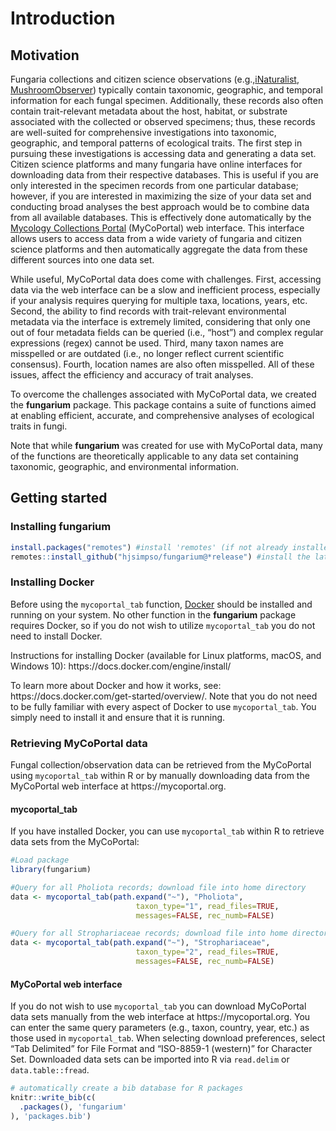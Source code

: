 # Introduction {#intro}

## Motivation

Fungaria collections and citizen science observations (e.g.,[iNaturalist](https://www.inaturalist.org), [MushroomObserver](https://mushroomobserver.org)) typically contain taxonomic, geographic, and temporal information for each fungal specimen. Additionally, these records also often contain trait-relevant metadata about the host, habitat, or substrate associated with the collected or observed specimens; thus, these records are well-suited for comprehensive investigations into taxonomic, geographic, and temporal patterns of ecological traits. The first step in pursuing these investigations is accessing data and generating a data set. Citizen science platforms and many fungaria have online interfaces for downloading data from their respective databases. This is useful if you are only interested in the specimen records from one particular database; however, if you are interested in maximizing the size of your data set and conducting broad analyses the best approach would be to combine data from all available databases. This is effectively done automatically by the [Mycology Collections Portal](https://mycoportal.org) (MyCoPortal) web interface. This interface allows users to access data from a wide variety of fungaria and citizen science platforms and then automatically aggregate the data from these different sources into one data set. 

While useful, MyCoPortal data does come with challenges. First, accessing data via the web interface can be a slow and inefficient process, especially if your analysis requires querying for multiple taxa, locations, years, etc. Second, the ability to find records with trait-relevant environmental metadata via the interface is extremely limited, considering that only one out of four metadata fields can be queried (i.e., "host") and complex regular expressions (regex) cannot be used. Third, many taxon names are misspelled or are outdated (i.e., no longer reflect current scientific consensus). Fourth, location names are also often misspelled. All of these issues, affect the efficiency and accuracy of trait analyses.

To overcome the challenges associated with MyCoPortal data, we created the **fungarium** package. This package contains a suite of functions aimed at enabling efficient, accurate, and comprehensive analyses of ecological traits in fungi.

Note that while **fungarium** was created for use with MyCoPortal data, many of the functions are theoretically applicable to any data set containing taxonomic, geographic, and environmental information.

## Getting started

### Installing fungarium

```r
install.packages("remotes") #install 'remotes' (if not already installed)
remotes::install_github("hjsimpso/fungarium@*release") #install the latest fungarium release
```

### Installing Docker

Before using the `mycoportal_tab` function, [Docker](https://docs.docker.com/get-started/overview/) should be installed and running on your system. No other function in the **fungarium** package requires Docker, so if you do not wish to utilize `mycoportal_tab` you do not need to install Docker.

Instructions for installing Docker (available for Linux platforms, macOS, and Windows 10): https://docs.docker.com/engine/install/

To learn more about Docker and how it works, see: https://docs.docker.com/get-started/overview/. Note that you do not need to be fully familiar with every aspect of Docker to use `mycoportal_tab`. You simply need to install it and ensure that it is running.

### Retrieving MyCoPortal data

Fungal collection/observation data can be retrieved from the MyCoPortal using `mycoportal_tab` within R or by manually downloading data from the MyCoPortal web interface at https://mycoportal.org.

#### mycoportal_tab

If you have installed Docker, you can use `mycoportal_tab` within R to retrieve data sets from the MyCoPortal:

```r
#Load package
library(fungarium) 

#Query for all Pholiota records; download file into home directory
data <- mycoportal_tab(path.expand("~"), "Pholiota",
                            taxon_type="1", read_files=TRUE,
                            messages=FALSE, rec_numb=FALSE)

#Query for all Strophariaceae records; download file into home directory
data <- mycoportal_tab(path.expand("~"), "Strophariaceae",
                            taxon_type="2", read_files=TRUE,
                            messages=FALSE, rec_numb=FALSE)
```

#### MyCoPortal web interface

If you do not wish to use `mycoportal_tab` you can download MyCoPortal data sets manually from the web interface at https://mycoportal.org. You can enter the same query parameters (e.g., taxon, country, year, etc.) as those used in `mycoportal_tab`. When selecting download preferences, select "Tab Delimited" for File Format and "ISO-8859-1 (western)" for Character Set. Downloaded data sets can be imported into R via `read.delim` or `data.table::fread`.


```r
# automatically create a bib database for R packages
knitr::write_bib(c(
  .packages(), 'fungarium'
), 'packages.bib')
```
